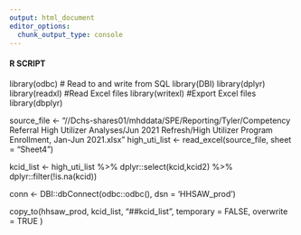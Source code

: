 ```yaml
---
output: html_document
editor_options: 
  chunk_output_type: console
---
```

#### R SCRIPT 
library(odbc) # Read to and write from SQL
library(DBI)
library(dplyr)
library(readxl) #Read Excel files
library(writexl) #Export Excel files
library(dbplyr)

source_file <- "//Dchs-shares01/mhddata/SPE/Reporting/Tyler/Competency Referral High Utilizer Analyses/Jun 2021 Refresh/High Utilizer Program Enrollment, Jan-Jun 2021.xlsx"
high_uti_list <- read_excel(source_file, sheet = "Sheet4")

kcid_list <- high_uti_list %>%
            dplyr::select(kcid,kcid2) %>%
            dplyr::filter(!is.na(kcid))
            
conn <- DBI::dbConnect(odbc::odbc(), dsn = 'HHSAW_prod')

copy_to(hhsaw_prod, kcid_list, "##kcid_list", temporary = FALSE, overwrite = TRUE )
